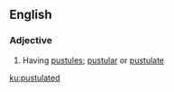 ==English==

===Adjective===
{{en-adj}}

# Having [[pustule]]s; [[pustular]] or [[pustulate]]

[[ku:pustulated]]